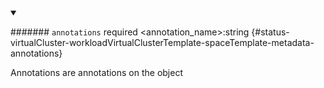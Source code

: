 
<details className="config-field" data-expandable="false" open>
<summary>

####### `annotations` <span className="config-field-required" data-required="false">required</span> <span className="config-field-type">&lt;annotation_name&gt;:string</span> <span className="config-field-default"></span> <span className="config-field-enum"></span> {#status-virtualCluster-workloadVirtualClusterTemplate-spaceTemplate-metadata-annotations}

Annotations are annotations on the object

</summary>



</details>
